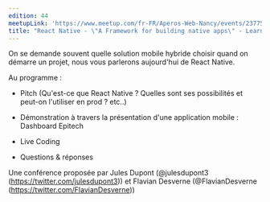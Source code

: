 ```yaml
---
edition: 44
meetupLink: 'https://www.meetup.com/fr-FR/Aperos-Web-Nancy/events/237753513/'
title: "React Native - \"A Framework for building native apps\" - Learn once, write anywhe"
---
```


On se demande souvent quelle solution mobile hybride choisir quand on démarre un projet, nous vous parlerons aujourd'hui de React Native.

Au programme :

- Pitch (Qu'est-ce que React Native ? Quelles sont ses possibilités et peut-on l'utiliser en prod ? etc..)

- Démonstration à travers la présentation d'une application mobile : Dashboard Epitech

- Live Coding

- Questions & réponses

Une conférence proposée par Jules Dupont (@julesdupont3 (https://twitter.com/julesdupont3)) et Flavian Desverne (@FlavianDesverne (https://twitter.com/FlavianDesverne))